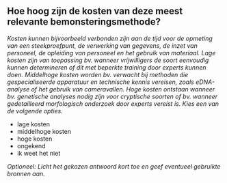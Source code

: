 

## Hoe hoog zijn de kosten van deze meest relevante bemonsteringsmethode?

*Kosten kunnen bijvoorbeeld verbonden zijn aan de tijd voor de opmeting van een steekproefpunt, de verwerking van gegevens, de inzet van personeel, de opleiding van personeel en het gebruik van materiaal. Lage kosten zijn van toepassing bv. wanneer vrijwilligers de soort eenvoudig kunnen determineren of dit met beperkte training door experts kunnen doen. Middelhoge kosten worden bv. verwacht bij methoden die gespecialiseerde apparatuur en technische kennis vereisen, zoals eDNA-analyse of het gebruik van cameravallen. Hoge kosten ontstaan wanneer bv. genetische analyses nodig zijn voor cryptische soorten of bv. wanneer gedetailleerd morfologisch onderzoek door experts vereist is. Kies een van de volgende opties.*

- lage kosten
- middelhoge kosten
- hoge kosten
- ongekend
- ik weet het niet

*Optioneel: Licht het gekozen antwoord kort toe en geef eventueel gebruikte bronnen aan.*

&nbsp;


